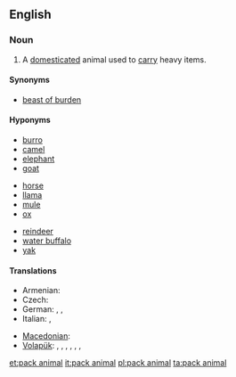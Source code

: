 ==English==
{{wikipedia}}

===Noun===
{{en-noun|sg=[[pack]] [[animal]]}}
# A [[domesticated]] animal used to [[carry]] heavy items.

====Synonyms====
*[[beast of burden]]

====Hyponyms====
{{top3}}
* [[burro]]
* [[camel]]
* [[elephant]]
* [[goat]]
{{mid3}}
* [[horse]]
* [[llama]]
* [[mule]]
* [[ox]]
{{mid3}}
* [[reindeer]]
* [[water buffalo]]
* [[yak]]
{{bottom3}}

====Translations====
{{trans-top|animal used  to carry heavy items}}
* Armenian: {{t-|hy|գրաստ|tr=grast}}
* Czech: {{t-|cs|soumar|m}}
* German: {{t|de|Lasttier|n}}, {{t|de|Saumtier|n}}, {{qualifier|burro}} {{t|de|Packesel|m}}
* Italian: {{t-|it|animale da soma|m}},  {{t-|it|bestia da soma|f}}
{{trans-mid}}
* [[Macedonian]]: {{t|mk|товарно животно|n|tr=tóvarno žívotno}}
* [[Volapük]]: {{qualifier|generic}} {{t|vo|lodotanim}}, {{qualifier|ass}} {{t|vo|lodotacuk}}, {{qualifier|mule}} {{t|vo|lodotamulud}}, {{qualifier|hinny}} {{t|vo|lodotahinud}}, {{qualifier|horse}} {{t|vo|lodotajevod}}, {{qualifier|bovine}} {{t|vo|lodotabub}}, {{qualifier|ox}} {{t|vo|lodotahobub}}
{{trans-bottom}}

[[et:pack animal]]
[[it:pack animal]]
[[pl:pack animal]]
[[ta:pack animal]]